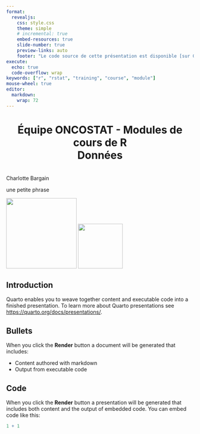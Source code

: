 ```yaml
---
format:
  revealjs:
    css: style.css 
    theme: simple
    # incremental: true
    embed-resources: true
    slide-number: true
    preview-links: auto
    footer: "Le code source de cette présentation est disponible [sur GitHub](https://github.com/Oncostat/rstat_training/){target='_blank'}."
execute:
  echo: true
  code-overflow: wrap
keywords: ["r", "rstat", "training", "course", "module"]
mouse-wheel: true
editor: 
  markdown: 
    wrap: 72
---
```



# Équipe ONCOSTAT - Modules de cours de R <br> Données {style="text-align: center;"}

<br> Charlotte Bargain

une petite phrase

![](../media/logo_gustaveroussy.png){fig-align="center" width="189"}
![](../media/logo_cesp.png){fig-align="center" width="120"}

## Introduction

Quarto enables you to weave together content and executable code into a finished presentation. To learn more about Quarto presentations see <https://quarto.org/docs/presentations/>.

## Bullets

When you click the **Render** button a document will be generated that includes:

-   Content authored with markdown
-   Output from executable code

## Code

When you click the **Render** button a presentation will be generated that includes both content and the output of embedded code. You can embed code like this:

```r
1 + 1
```
